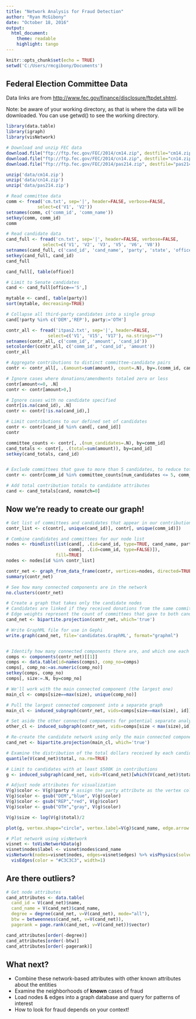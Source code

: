 ```yaml
---
title: "Network Analysis for Fraud Detection"
author: "Ryan McGibony"
date: "October 18, 2016"
output: 
  html_document:
    theme: readable
    highlight: tango
---
```


```r
knitr::opts_chunk$set(echo = TRUE)
setwd('C:/Users/rmcgibony/Documents')
```

## Federal Election Committee Data

Data links are from <http://www.fec.gov/finance/disclosure/ftpdet.shtml>.

Note: be aware of your working directory, as that is where the data will be downloaded. You can use getwd() to see the working directory.

```r
library(data.table)
library(igraph)
library(visNetwork)

# Download and unzip FEC data
download.file("ftp://ftp.fec.gov/FEC/2014/cm14.zip", destfile="cm14.zip")
download.file("ftp://ftp.fec.gov/FEC/2014/cn14.zip", destfile="cn14.zip")
download.file("ftp://ftp.fec.gov/FEC/2014/pas214.zip", destfile="pas214.zip")

unzip('data/cm14.zip')
unzip('data/cn14.zip')
unzip('data/pas214.zip')

# Read committee data
comm <- fread('cm.txt', sep='|', header=FALSE, verbose=FALSE,
            select=c('V1', 'V2'))
setnames(comm, c('comm_id', 'comm_name'))
setkey(comm, comm_id)
comm

# Read candidate data
cand_full <- fread('cn.txt', sep='|', header=FALSE, verbose=FALSE,
              select=c('V1', 'V2', 'V3', 'V5', 'V6', 'V8'))
setnames(cand_full, c('cand_id', 'cand_name', 'party', 'state', 'office', 'status'))
setkey(cand_full, cand_id)
cand_full

cand_full[, table(office)]

# Limit to Senate candidates
cand <- cand_full[office=='S',]

mytable <- cand[, table(party)]
sort(mytable, decreasing=TRUE)

# Collapse all third-party candidates into a single group
cand[!party %in% c('DEM','REP'), party:='OTH']

contr_all <- fread('itpas2.txt', sep='|', header=FALSE, 
                select=c('V1', 'V15', 'V17'), na.strings="")
setnames(contr_all, c('comm_id', 'amount', 'cand_id'))
setcolorder(contr_all, c('comm_id', 'cand_id', 'amount'))
contr_all

# Aggregate contributions to distinct committee-candidate pairs
contr <- contr_all[, .(amount=sum(amount), count=.N), by=.(comm_id, cand_id)]

# Ignore cases where donations/amendments totaled zero or less
contr[amount<=0, .N]
contr <- contr[amount>0,]

# Ignore cases with no candidate specified
contr[is.na(cand_id), .N]
contr <- contr[!is.na(cand_id),]

# Limit contributions to our defined set of candidates
contr <- contr[cand_id %in% cand[, cand_id]]
contr

committee_counts <- contr[, .(num_candidates=.N), by=comm_id]
cand_totals <- contr[, .(total=sum(amount)), by=cand_id]
setkey(cand_totals, cand_id)


# Exclude committees that gave to more than 5 candidates, to reduce total relationships
contr <- contr[comm_id %in% committee_counts[num_candidates <= 5, comm_id]]

# Add total contribution totals to candidate attributes
cand <- cand_totals[cand, nomatch=0]
```

## Now we're ready to create our graph!

``` r


# Get list of committees and candidates that appear in our contribution set
contr_list <- c(contr[, unique(cand_id)], contr[, unique(comm_id)])

# Combine candidates and committees for our node list
nodes <- rbindlist(list(cand[, .(id=cand_id, type=TRUE, cand_name, party, state, status, total)],
                        comm[, .(id=comm_id, type=FALSE)]),
                   fill=TRUE)
nodes <- nodes[id %in% contr_list]

contr_net <- graph_from_data_frame(contr, vertices=nodes, directed=TRUE)
summary(contr_net)

# See how many connected components are in the network
no.clusters(contr_net)

# Create a graph that takes only the candidate nodes
# Candidates are linked if they received donations from the same committee(s)
# Edge weights represent the count of committees that gave to both candidates
cand_net <- bipartite.projection(contr_net, which='true')

# Write GraphML file for use in Gephi
write.graph(cand_net, file='candidates.GraphML', format="graphml")


# Identify how many connected components there are, and which one each candidate belongs to
comps <- components(contr_net)[[1]]
comps <- data.table(id=names(comps), comp_no=comps)
comps[, comp_no:=as.numeric(comp_no)]
setkey(comps, comp_no)
comps[, size:=.N, by=comp_no]

# We'll work with the main connected component (the largest one)
main_cl <- comps[size==max(size), unique(comp_no)]

# Pull the largest connected component into a separate graph
main_cl <- induced_subgraph(contr_net, vids=comps[size==max(size), id])

# Set aside the other connected components for potential separate analysis
other_cl <- induced_subgraph(contr_net, vids=comps[size < max(size),id])

# Re-create the candidate network using only the main connected component
cand_net <- bipartite.projection(main_cl, which='true')

# Examine the distribution of the total dollars received by each candidate in the graph
quantile(V(cand_net)$total, na.rm=TRUE)

# Limit to candidates with at least $500K in contributions
g <- induced_subgraph(cand_net, vids=V(cand_net)[which(V(cand_net)$total > 5e6)])

# Adjust node attributes for visualization
V(g)$color <- V(g)$party # assign the party attribute as the vertex color
V(g)$color <- gsub("DEM","blue", V(g)$color) 
V(g)$color <- gsub("REP","red", V(g)$color) 
V(g)$color <- gsub("OTH","gray", V(g)$color) 

V(g)$size <- log(V(g)$total)/2

plot(g, vertex.shape="circle", vertex.label=V(g)$cand_name, edge.arrow.size=0, layout=layout.fruchterman.reingold(g) )

# Plot network using visNetwork
visnet <- toVisNetworkData(g)
visnet$nodes$label <- visnet$nodes$cand_name
visNetwork(nodes=visnet$nodes, edges=visnet$edges) %>% visPhysics(solver="barnesHut", timestep=0.2) %>% 
  visEdges(color = "#C3C3C3", width=1)


```

## Are there outliers?

```r
# Get node attributes
cand_attributes <- data.table(
  cand_id = V(cand_net)$name,
  cand_name = V(cand_net)$cand_name,
  degree = degree(cand_net, v=V(cand_net), mode="all"),
  btw = betweenness(cand_net, v=V(cand_net)),
  pagerank = page.rank(cand_net, v=V(cand_net))$vector)

cand_attributes[order(-degree)]
cand_attributes[order(-btw)]
cand_attributes[order(-pagerank)]

```

## What next?

* Combine these network-based attributes with other known attributes about the entities
* Examine the neighborhoods of **known** cases of fraud
* Load nodes & edges into a graph database and query for patterns of interest
* How to look for fraud depends on your context!